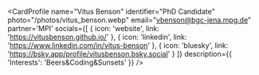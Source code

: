 
<CardProfile 
    name="Vitus Benson"
    identifier="PhD Candidate"
    photo="/photos/vitus_benson.webp"
    email="vbenson@bgc-jena.mpg.de"
    partner='MPI'
    socials={[
    {
        icon: 'website',
        link: 'https://vitusbenson.github.io/'
    },
    {
        icon: 'linkedin',
        link: 'https://www.linkedin.com/in/vitus-benson'
    },
    {
        icon: 'bluesky',
        link: 'https://bsky.app/profile/vitusbenson.bsky.social'
    }
    ]}
    description={{
    'Interests': 'Beers&Coding&Sunsets'
    }}
/>